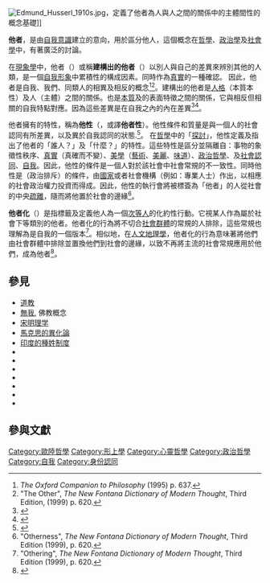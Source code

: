 [[File:Edmund_Husserl_1910s.jpg|thumb]]，定義了他者為人與人之間的關係中的主體間性的概念基礎]]

'''他者'''，是由[[自我意識|自我意識]]建立的意向，用於區分他人，這個概念在[[哲學|哲學]]、[[政治學|政治學]]及[[社會學|社會學]]中，有著廣泛的討論。

在[[現象學|現象學]]中，他者（{{lang-en|the Other}}）或稱'''建構出的他者'''（{{lang-en|the Constitutive Other}}）以別人與自己的差異來辨別其他的人類，是一個[[自我形象|自我形象]]中累積性的構成因素。同時作為[[現實|真實]]的一種確認。 因此，他者是自我、我們、同類人的相異及相反的概念<ref name="Philosophy p. 637">''The Oxford Companion to Philosophy'' (1995) p. 637.</ref><ref>"The Other", ''The New Fontana Dictionary of Modern Thought'', Third Edition, (1999) p. 620.</ref>。建構出的他者是[[人格|人格]]（本質本性）及人（主體）之間的關係。也是[[本質主義|本質]]及{{tsl|en|personal identity|個人身份}}的表面特徵之間的關係，它與相反但相關的自我特點對應。因為這些差異是在自我之內的內在差異<ref>{{cite book|author1=Hegel, G. W. F.|author2=Miller, A. V.|editor1-last=Hoffmeister|editor1-first=J.|title=Force and the Understanding: Appearance and the Supersensible World: Phenomenology of Spirit|date=1977|publisher=Oxford University Press|location=New York <!--|DUPLICATE_pages=517–18-->|edition=5th|pages=98–9|quote=The relation of essential nature to outward manifestation in pure change ... to infinity ... as inner difference ... [is within] its own Self.}}</ref><ref>{{cite book|author1=Findlay, J. N.|author2=Hegel, G. W. F.|author3=Miller, A. V.|editor1-last=Hoffmeister|editor1-first=J.|title=Analysis of the Text: Phenomenology of Spirit|date=1977|publisher=Oxford University Press|location=New York|pages=517–18|edition=5}}</ref>。

他者擁有的特性，稱為'''他性'''（{{lang-en|Otherness}}，或譯'''他者性'''）。他性條件和質量是與一個人的社會認同有所差異，以及異於自我認同的狀態.<ref>{{cite book|author1=Miller, J.|title=The SAGE Encyclopedia of Qualitative Research Methods|chapter-url=http://www.sage-ereference.com/view/research/n304.xml|chapter=Otherness|website=The SAGE encyclopedia of qualitative research methods.|publisher=SAGE Publications, Inc.|accessdate=27 January 2015|location=Thousand Oaks, CA|pages=588–591|doi=10.4135/9781412963909.n304|date=2008|isbn=9781412941631|archive-date=2015-11-21|archive-url=https://web.archive.org/web/20151121083928/http://www.sage-ereference.com/view/research/n304.xml|dead-url=no}}</ref>。
在[[哲學|哲學]]中的「[[探討|探討]]」，他性定義及指出了他者的「誰人？」及「什麼？」的特性。這些特性是區分並隔離自：事物的象徵性秩序、[[真實|真實]]（真確而不變）、[[美學|美學]]（[[藝術|藝術]]、[[美麗|美麗]]、[[味道|味道]]）、[[政治哲學|政治哲學]]、{{tsl|en|Norm (social)|常規}}及[[社會認同|社會認同]]、[[自我|自我]]。因此，他性的條件是一個人對於該社會中社會常規的不一致性。同時他性是{{tsl|en|disenfranchisement|剝奪權利}}（政治排斥）的條件，由[[國家|國家]]或者社會機構（例如：專業人士）作出，以相應的社會政治權力投資而得成。因此，他性的執行會將被標簽為「他者」的人從社會的中央[[社會疏離|疏離]]，隨而將他置於社會的邊緣<ref>"Otherness", ''The New Fontana Dictionary of Modern Thought'', Third Edition (1999), p. 620.</ref>。

'''他者化'''（{{lang-en|Othering}}）是指標籤及定義他人為一個[[次等人|次等人]]的化約性行動。它視某人作為屬於社會下等類別的他者。他者化的行為將不切合[[社會群體|社會群體]]的常規的人排除，這些常規也理解為是自我的一個版本<ref>"Othering", ''The New Fontana Dictionary of Modern Thought'', Third Edition (1999), p. 620.</ref>。相似地，在[[人文地理學|人文地理學]]，他者化的行為意味著將他們由社會群體中排除並置換他們到社會的邊緣，以致不再將主流的社會常規應用於他們，成為他者<ref>{{cite journal|last1=Mountz|first1=Allison|title=The Other|journal=Key Concepts in Human Geography|page=328}}</ref>。

==參見==
{{Portal|哲学}}
* [[道教|道教]]
* [[無我|無我]], 佛教概念
* [[宋明理学|宋明理学]]
* [[馬克思的異化論|馬克思的異化論]]
* [[印度教#種姓制度|印度的種姓制度]]
* {{tsl|en|Allophilia|异源性}}
* {{tsl|en|Allosemitism|異構主義}}
* {{tsl|en|Alterity|相异性}}
* {{tsl|en|Exoticism|异域风情 (艺术)}}
* {{tsl|en|Markedness|有標記性}}
* {{tsl|en|Otherness of childhood|童年的他者}}
* {{tsl|en|Xenocentrism|異種中心主義}}

==參與文獻==
{{reflist|30em}}

[[Category:歐陸哲學|Category:歐陸哲學]]
[[Category:形上學|Category:形上學]]
[[Category:心靈哲學|Category:心靈哲學]]
[[Category:政治哲學|Category:政治哲學]]
[[Category:自我|Category:自我]]
[[Category:身份認同|Category:身份認同]]
